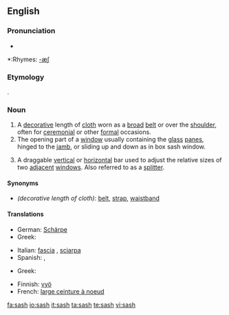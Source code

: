 ==English==

===Pronunciation===
*{{audio|en-us-sash.ogg|Audio (US)}}

*:Rhymes: [[Rhymes:English:-æʃ|-æʃ]]

===Etymology===
{{etyl|ar}} {{term|شاش|sc=Arab|tr=šāš||muslin cloth}}.

===Noun===
{{en-noun|sash|es}}
#A [[decorative]] length of [[cloth]] worn as a [[broad]] [[belt]] or over the [[shoulder]], often for [[ceremonial]] or other [[formal]] occasions.
#The opening part of a [[window]] usually containing the [[glass]] [[panes]], hinged to the [[jamb]], or sliding up and down as in box sash window.
#{{software|gui}} A draggable [[vertical]] or [[horizontal]] bar used to adjust the relative sizes of two [[adjacent]] [[window]]s.  Also referred to as a [[splitter]].

====Synonyms====
* ''(decorative length of cloth)'': [[belt]], [[strap]], [[waistband]]

====Translations====
{{trans-top|decorative length of cloth}}
*German: [[Schärpe]] {{f}}
* Greek: {{t|el|ζώνη|tr=zóni|f|sc=Grek}}
{{trans-mid}}
*Italian: [[fascia]] {{f}}, [[sciarpa]] {{f}}
*Spanish: {{t|es|banda|f}}, {{t|es|faja|f}}
{{trans-bottom}}

{{trans-top|opening part of a window}}
* Greek: {{t|el|ορθοστάτης|tr=orthostátis|m|sc=Grek}}
{{trans-mid}}
{{trans-bottom}}

{{checktrans-top}}
*Finnish: [[vyö]]
*French: [[large ceinture à noeud]]
{{checktrans-bottom}}

[[fa:sash]]
[[io:sash]]
[[it:sash]]
[[ta:sash]]
[[te:sash]]
[[vi:sash]]